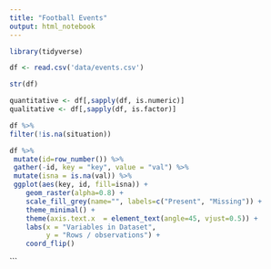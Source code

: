 ```yaml
---
title: "Football Events"
output: html_notebook
---
```



```r
library(tidyverse)
```

```r
df <- read.csv('data/events.csv')
```



```r
str(df)
```
```r

quantitative <- df[,sapply(df, is.numeric)]
qualitative <- df[,sapply(df, is.factor)]

```



```r
df %>%
filter(!is.na(situation))
```


```r
df %>% 
 mutate(id=row_number()) %>%
 gather(-id, key = "key", value = "val") %>%
 mutate(isna = is.na(val)) %>%
 ggplot(aes(key, id, fill=isna)) + 
    geom_raster(alpha=0.8) + 
    scale_fill_grey(name="", labels=c("Present", "Missing")) +
    theme_minimal() + 
    theme(axis.text.x  = element_text(angle=45, vjust=0.5)) + 
    labs(x = "Variables in Dataset",
         y = "Rows / observations") +
    coord_flip()
```
```



